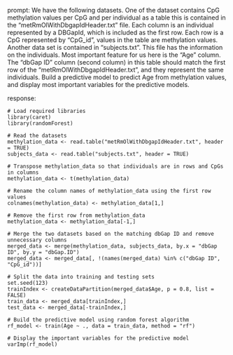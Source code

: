 prompt:
We have the following datasets. One of the dataset contains CpG methylation values per CpG and per individual as a table this is contained in the “metRmOlWithDbgapIdHeader.txt” file. Each column is an individual represented by a DBGapId, which is included as the first row. Each row is a CpG represented by "CpG_id", values in the table are methylation values. Another data set is contained in “subjects.txt”. This file has the information on the individuals. Most important feature for us here is the "Age" column. The "dbGap ID" column (second column) in this table should match the first row of the "metRmOlWithDbgapIdHeader.txt", and they represent the same individuals. Build a predictive model to predict Age from methylation values, and display most important variables for the predictive models. 

response:
```
# Load required libraries
library(caret)
library(randomForest)

# Read the datasets
methylation_data <- read.table("metRmOlWithDbgapIdHeader.txt", header = TRUE)
subjects_data <- read.table("subjects.txt", header = TRUE)

# Transpose methylation_data so that individuals are in rows and CpGs in columns
methylation_data <- t(methylation_data)

# Rename the column names of methylation_data using the first row values
colnames(methylation_data) <- methylation_data[1,]

# Remove the first row from methylation_data
methylation_data <- methylation_data[-1,]

# Merge the two datasets based on the matching dbGap ID and remove unnecessary columns
merged_data <- merge(methylation_data, subjects_data, by.x = "dbGap ID", by.y = "dbGap.ID")
merged_data <- merged_data[, !(names(merged_data) %in% c("dbGap ID", "CpG_id"))]

# Split the data into training and testing sets
set.seed(123)
trainIndex <- createDataPartition(merged_data$Age, p = 0.8, list = FALSE)
train_data <- merged_data[trainIndex,]
test_data <- merged_data[-trainIndex,]

# Build the predictive model using random forest algorithm
rf_model <- train(Age ~ ., data = train_data, method = "rf")

# Display the important variables for the predictive model
varImp(rf_model)
```

